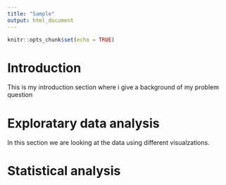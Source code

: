 ```yaml
---
title: "Sample"
output: html_document
---
```


```r
knitr::opts_chunk$set(echo = TRUE)
```

# Introduction 

This is my introduction section where i give a background of my problem question

# Exploratary data analysis

In this section we are looking at the data using different visualzations.

# Statistical analysis

